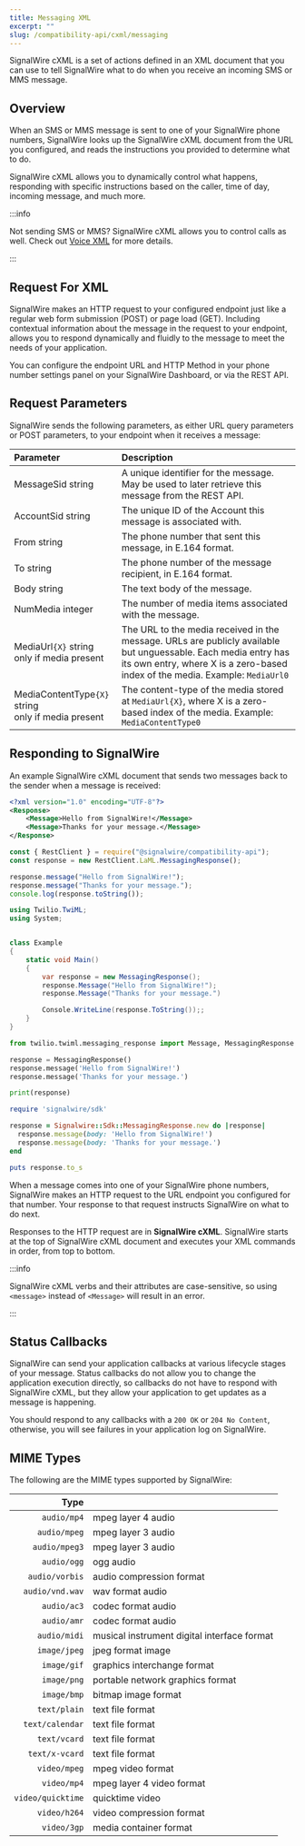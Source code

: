 ```yaml
---
title: Messaging XML
excerpt: ""
slug: /compatibility-api/cxml/messaging
---
```



SignalWire cXML is a set of actions defined in an XML document that you can use to tell SignalWire what to do when you receive an incoming SMS or MMS message.

## Overview

When an SMS or MMS message is sent to one of your SignalWire phone numbers, SignalWire looks up the SignalWire cXML document from the URL you configured, and reads the instructions you provided to determine what to do.

SignalWire cXML allows you to dynamically control what happens, responding with specific instructions based on the caller, time of day, incoming message, and much more.

:::info

Not sending SMS or MMS? SignalWire cXML allows you to control calls as well. Check out [Voice XML](../voice/index.mdx) for more details.

:::

## Request For XML

SignalWire makes an HTTP request to your configured endpoint just like a regular web form submission (POST) or page load (GET). Including contextual information about the message in the request to your endpoint, allows you to respond dynamically and fluidly to the message to meet the needs of your application.

You can configure the endpoint URL and HTTP Method in your phone number settings panel on your SignalWire Dashboard, or via the REST API.

## Request Parameters

SignalWire sends the following parameters, as either URL query parameters or POST parameters, to your endpoint when it receives a message:

| Parameter                                                                                     | Description                                                                                                                                                                                     |
| :-------------------------------------------------------------------------------------------- | :---------------------------------------------------------------------------------------------------------------------------------------------------------------------------------------------- |
| MessageSid <span className="optional-arg">string</span>                                       | A unique identifier for the message. May be used to later retrieve this message from the REST API.                                                                                              |
| AccountSid <span className="optional-arg">string</span>                                       | The unique ID of the Account this message is associated with.                                                                                                                                   |
| From <span className="optional-arg">string</span>                                             | The phone number that sent this message, in E.164 format.                                                                                                                                       |
| To <span className="optional-arg">string</span>                                               | The phone number of the message recipient, in E.164 format.                                                                                                                                     |
| Body <span className="optional-arg">string</span>                                             | The text body of the message.                                                                                                                                                                   |
| NumMedia <span className="optional-arg">integer</span>                                        | The number of media items associated with the message.                                                                                                                                          |
| MediaUrl`{X}` <span className="optional-arg">string<br />only if media present</span>         | The URL to the media received in the message. URLs are publicly available but unguessable. Each media entry has its own entry, where X is a zero-based index of the media. Example: `MediaUrl0` |
| MediaContentType`{X}` <span className="optional-arg">string<br />only if media present</span> | The content-type of the media stored at `MediaUrl{X}`, where X is a zero-based index of the media. Example: `MediaContentType0`                                                                 |

## Responding to SignalWire

An example SignalWire cXML document that sends two messages back to the sender when a message is received:

<Tabs groupId="cxml-api">

<TabItem value="xml" label="XML">

```xml
<?xml version="1.0" encoding="UTF-8"?>
<Response>
    <Message>Hello from SignalWire!</Message>
    <Message>Thanks for your message.</Message>
</Response>
```

</TabItem>
<TabItem value="javascript" label="JavaScript">

```javascript
const { RestClient } = require("@signalwire/compatibility-api");
const response = new RestClient.LaML.MessagingResponse();

response.message("Hello from SignalWire!");
response.message("Thanks for your message.");
console.log(response.toString());
```

</TabItem>
<TabItem value="csharp" label="C#">

```csharp
using Twilio.TwiML;
using System;


class Example
{
    static void Main()
    {
        var response = new MessagingResponse();
        response.Message("Hello from SignalWire!");
        response.Message("Thanks for your message.")

        Console.WriteLine(response.ToString());;
    }
}
```

</TabItem>
<TabItem value="python" label="Python">

```python
from twilio.twiml.messaging_response import Message, MessagingResponse

response = MessagingResponse()
response.message('Hello from SignalWire!')
response.message('Thanks for your message.')

print(response)
```

</TabItem>
<TabItem value="ruby" label="Ruby">

```ruby
require 'signalwire/sdk'

response = Signalwire::Sdk::MessagingResponse.new do |response|
  response.message(body: 'Hello from SignalWire!')
  response.message(body: 'Thanks for your message.')
end

puts response.to_s
```

</TabItem>
</Tabs>

When a message comes into one of your SignalWire phone numbers, SignalWire makes an HTTP request to the URL endpoint you configured for that number. Your response to that request instructs SignalWire on what to do next.

Responses to the HTTP request are in **SignalWire cXML**. SignalWire starts at the top of SignalWire cXML document and executes your XML commands in order, from top to bottom.

:::info

SignalWire cXML verbs and their attributes are case-sensitive, so using `<message>` instead of `<Message>` will result in an error.

:::

## Status Callbacks

SignalWire can send your application callbacks at various lifecycle stages of your message. Status callbacks do not allow you to change the application execution directly, so callbacks do not have to respond with SignalWire cXML, but they allow your application to get updates as a message is happening.

You should respond to any callbacks with a `200 OK` or `204 No Content`, otherwise, you will see failures in your application log on SignalWire.

## MIME Types

The following are the MIME types supported by SignalWire:

|              Type |                                             |
| ----------------: | ------------------------------------------- |
|       `audio/mp4` | mpeg layer 4 audio                          |
|      `audio/mpeg` | mpeg layer 3 audio                          |
|     `audio/mpeg3` | mpeg layer 3 audio                          |
|       `audio/ogg` | ogg audio                                   |
|    `audio/vorbis` | audio compression format                    |
|   `audio/vnd.wav` | wav format audio                            |
|       `audio/ac3` | codec format audio                          |
|       `audio/amr` | codec format audio                          |
|      `audio/midi` | musical instrument digital interface format |
|      `image/jpeg` | jpeg format image                           |
|       `image/gif` | graphics interchange format                 |
|       `image/png` | portable network graphics format            |
|       `image/bmp` | bitmap image format                         |
|      `text/plain` | text file format                            |
|   `text/calendar` | text file format                            |
|      `text/vcard` | text file format                            |
|    `text/x-vcard` | text file format                            |
|      `video/mpeg` | mpeg video format                           |
|       `video/mp4` | mpeg layer 4 video format                   |
| `video/quicktime` | quicktime video                             |
|      `video/h264` | video compression format                    |
|       `video/3gp` | media container format                      |
